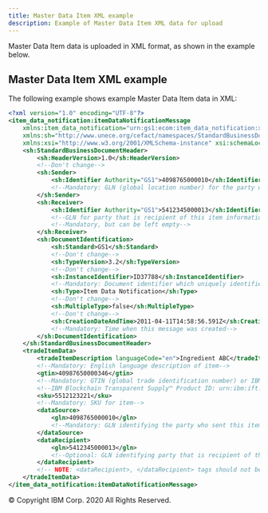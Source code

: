 ```yaml
---
title: Master Data Item XML example
description: Example of Master Data Item XML data for upload
---
```


<PageDescription>

Master Data Item data is uploaded in XML format, as shown in the
example below.

</PageDescription>

## Master Data Item XML example

The following example shows example Master Data Item data in XML:

```xml
<?xml version="1.0" encoding="UTF-8"?>
<item_data_notification:itemDataNotificationMessage
    xmlns:item_data_notification="urn:gs1:ecom:item_data_notification:xsd:3"
    xmlns:sh="http://www.unece.org/cefact/namespaces/StandardBusinessDocumentHeader"
    xmlns:xsi="http://www.w3.org/2001/XMLSchema-instance" xsi:schemaLocation="urn:gs1:ecom:item_data_notification:xsd:3 ../Schemas/gs1/ecom/ItemDataNotification.xsd">
    <sh:StandardBusinessDocumentHeader>
        <sh:HeaderVersion>1.0</sh:HeaderVersion>
        <!--Don't change-->
        <sh:Sender>
            <sh:Identifier Authority="GS1">4098765000010</sh:Identifier>
            <!--Mandatory: GLN (global location number) for the party who sent this item information-->
        </sh:Sender>
        <sh:Receiver>
            <sh:Identifier Authority="GS1">5412345000013</sh:Identifier>
            <!--GLN for party that is recipient of this item information-->
            <!--Mandatory, but can be left empty-->
        </sh:Receiver>
        <sh:DocumentIdentification>
            <sh:Standard>GS1</sh:Standard>
            <!--Don't change-->
            <sh:TypeVersion>3.2</sh:TypeVersion>
            <!--Don't change-->
            <sh:InstanceIdentifier>ID37788</sh:InstanceIdentifier>
            <!--Mandatory: Document identifier which uniquely identifies this message-->
            <sh:Type>Item Data Notification</sh:Type>
            <!--Don't change-->
            <sh:MultipleType>false</sh:MultipleType>
            <!--Don't change-->
            <sh:CreationDateAndTime>2011-04-11T14:58:56.591Z</sh:CreationDateAndTime>
            <!--Mandatory: Time when this message was created-->
        </sh:DocumentIdentification>
    </sh:StandardBusinessDocumentHeader>
    <tradeItemData>
        <tradeItemDescription languageCode="en">Ingredient ABC</tradeItemDescription>
        <!--Mandatory: English language description of item-->
        <gtin>40987650000346</gtin>
        <!--Mandatory: GTIN (global trade identification number) or IBM Blockchain Transparent Supply™ Product ID for item-->
        <!--IBM Blockchain Transparent Supply™ Product ID: urn:ibm:ift:product:class:<Company Prefix>.<Item Reference>-->
        <sku>5512123221</sku>
        <!--Mandatory: SKU for item-->
        <dataSource>
            <gln>4098765000010</gln>
            <!--Mandatory: GLN identifying the party who sent this item information-->
        </dataSource>
        <dataRecipient>
            <gln>5412345000013</gln>
            <!--Optional: GLN identifying party that is recipient of this item information-->
        </dataRecipient>
        <!-- NOTE: <dataRecipient>, </dataRecipient> tags should not be omitted even if <gln> is omitted. -->
    </tradeItemData>
</item_data_notification:itemDataNotificationMessage>
```

<PageCopyright>© Copyright IBM Corp. 2020 All Rights Reserved.</PageCopyright>
